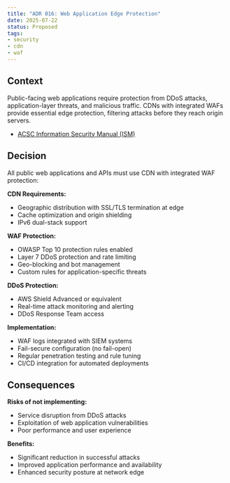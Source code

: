 ```yaml
---
title: "ADR 016: Web Application Edge Protection"
date: 2025-07-22
status: Proposed
tags:
- security
- cdn
- waf
---
```


## Context

Public-facing web applications require protection from DDoS attacks, application-layer threats, and malicious traffic. CDNs with integrated WAFs provide essential edge protection, filtering attacks before they reach origin servers.

- [ACSC Information Security Manual (ISM)](https://www.cyber.gov.au/resources-business-and-government/essential-cyber-security/ism)

## Decision

All public web applications and APIs must use CDN with integrated WAF protection:

**CDN Requirements:**

- Geographic distribution with SSL/TLS termination at edge
- Cache optimization and origin shielding
- IPv6 dual-stack support

**WAF Protection:**

- OWASP Top 10 protection rules enabled
- Layer 7 DDoS protection and rate limiting
- Geo-blocking and bot management
- Custom rules for application-specific threats

**DDoS Protection:**

- AWS Shield Advanced or equivalent
- Real-time attack monitoring and alerting
- DDoS Response Team access

**Implementation:**

- WAF logs integrated with SIEM systems
- Fail-secure configuration (no fail-open)
- Regular penetration testing and rule tuning
- CI/CD integration for automated deployments

## Consequences

**Risks of not implementing:**

- Service disruption from DDoS attacks
- Exploitation of web application vulnerabilities
- Poor performance and user experience

**Benefits:**

- Significant reduction in successful attacks
- Improved application performance and availability
- Enhanced security posture at network edge

